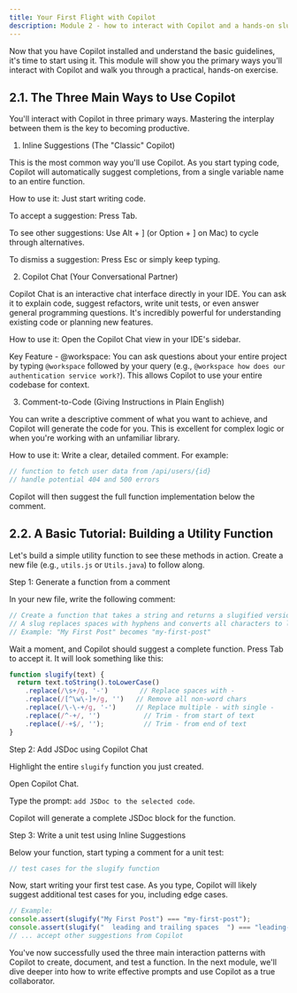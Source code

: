 ```yaml
---
title: Your First Flight with Copilot
description: Module 2 - how to interact with Copilot and a hands-on slugify tutorial
---
```


Now that you have Copilot installed and understand the basic guidelines, it's time to start using it. This module will show you the primary ways you'll interact with Copilot and walk you through a practical, hands-on exercise.

## 2.1. The Three Main Ways to Use Copilot

You'll interact with Copilot in three primary ways. Mastering the interplay between them is the key to becoming productive.

1. Inline Suggestions (The "Classic" Copilot)

This is the most common way you'll use Copilot. As you start typing code, Copilot will automatically suggest completions, from a single variable name to an entire function.

How to use it: Just start writing code.

To accept a suggestion: Press Tab.

To see other suggestions: Use Alt + ] (or Option + ] on Mac) to cycle through alternatives.

To dismiss a suggestion: Press Esc or simply keep typing.

2. Copilot Chat (Your Conversational Partner)

Copilot Chat is an interactive chat interface directly in your IDE. You can ask it to explain code, suggest refactors, write unit tests, or even answer general programming questions. It's incredibly powerful for understanding existing code or planning new features.

How to use it: Open the Copilot Chat view in your IDE's sidebar.

Key Feature - @workspace: You can ask questions about your entire project by typing `@workspace` followed by your query (e.g., `@workspace how does our authentication service work?`). This allows Copilot to use your entire codebase for context.

3. Comment-to-Code (Giving Instructions in Plain English)

You can write a descriptive comment of what you want to achieve, and Copilot will generate the code for you. This is excellent for complex logic or when you're working with an unfamiliar library.

How to use it: Write a clear, detailed comment. For example:

```js
// function to fetch user data from /api/users/{id}
// handle potential 404 and 500 errors
```

Copilot will then suggest the full function implementation below the comment.

## 2.2. A Basic Tutorial: Building a Utility Function

Let's build a simple utility function to see these methods in action. Create a new file (e.g., `utils.js` or `Utils.java`) to follow along.

Step 1: Generate a function from a comment

In your new file, write the following comment:

```js
// Create a function that takes a string and returns a slugified version.
// A slug replaces spaces with hyphens and converts all characters to lowercase.
// Example: "My First Post" becomes "my-first-post"
```

Wait a moment, and Copilot should suggest a complete function. Press Tab to accept it. It will look something like this:

```js
function slugify(text) {
  return text.toString().toLowerCase()
    .replace(/\s+/g, '-')        // Replace spaces with -
    .replace(/[^\w\-]+/g, '')   // Remove all non-word chars
    .replace(/\-\-+/g, '-')     // Replace multiple - with single -
    .replace(/^-+/, '')           // Trim - from start of text
    .replace(/-+$/, '');          // Trim - from end of text
}
```

Step 2: Add JSDoc using Copilot Chat

Highlight the entire `slugify` function you just created.

Open Copilot Chat.

Type the prompt: `add JSDoc to the selected code`.

Copilot will generate a complete JSDoc block for the function.

Step 3: Write a unit test using Inline Suggestions

Below your function, start typing a comment for a unit test:

```js
// test cases for the slugify function
```

Now, start writing your first test case. As you type, Copilot will likely suggest additional test cases for you, including edge cases.

```js
// Example:
console.assert(slugify("My First Post") === "my-first-post");
console.assert(slugify("  leading and trailing spaces  ") === "leading-and-trailing-spaces");
// ... accept other suggestions from Copilot
```

You've now successfully used the three main interaction patterns with Copilot to create, document, and test a function. In the next module, we'll dive deeper into how to write effective prompts and use Copilot as a true collaborator.
